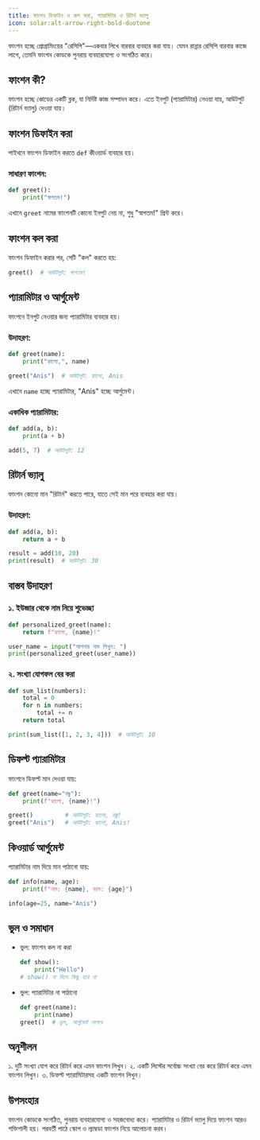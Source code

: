 ```yaml
---
title: ফাংশন ডিফাইন ও কল করা, প্যারামিটার ও রিটার্ন ভ্যালু
icon: solar:alt-arrow-right-bold-duotone
---
```


ফাংশন হচ্ছে প্রোগ্রামিংয়ের "রেসিপি"—একবার লিখে বারবার ব্যবহার করা যায়। যেমন রান্নার রেসিপি বারবার কাজে লাগে, তেমনি ফাংশন কোডকে পুনরায় ব্যবহারযোগ্য ও সংগঠিত করে।

## ফাংশন কী?

ফাংশন হচ্ছে কোডের একটি ব্লক, যা নির্দিষ্ট কাজ সম্পাদন করে। এতে ইনপুট (প্যারামিটার) নেওয়া যায়, আউটপুট (রিটার্ন ভ্যালু) দেওয়া যায়।

## ফাংশন ডিফাইন করা

পাইথনে ফাংশন ডিফাইন করতে `def` কীওয়ার্ড ব্যবহার হয়।

### সাধারণ ফাংশন:
```python
def greet():
    print("স্বাগতম!")
```

এখানে `greet` নামের ফাংশনটি কোনো ইনপুট নেয় না, শুধু "স্বাগতম!" প্রিন্ট করে।

## ফাংশন কল করা

ফাংশন ডিফাইন করার পর, সেটি "কল" করতে হয়:
```python
greet()  # আউটপুট: স্বাগতম!
```

## প্যারামিটার ও আর্গুমেন্ট

ফাংশনে ইনপুট নেওয়ার জন্য প্যারামিটার ব্যবহার হয়।

### উদাহরণ:
```python
def greet(name):
    print("হ্যালো,", name)

greet("Anis")  # আউটপুট: হ্যালো, Anis
```

এখানে `name` হচ্ছে প্যারামিটার, "Anis" হচ্ছে আর্গুমেন্ট।

### একাধিক প্যারামিটার:
```python
def add(a, b):
    print(a + b)

add(5, 7)  # আউটপুট: 12
```

## রিটার্ন ভ্যালু

ফাংশন কোনো মান "রিটার্ন" করতে পারে, যাতে সেই মান পরে ব্যবহার করা যায়।

### উদাহরণ:
```python
def add(a, b):
    return a + b

result = add(10, 20)
print(result)  # আউটপুট: 30
```

## বাস্তব উদাহরণ

### ১. ইউজার থেকে নাম নিয়ে শুভেচ্ছা
```python
def personalized_greet(name):
    return f"হ্যালো, {name}!"

user_name = input("আপনার নাম লিখুন: ")
print(personalized_greet(user_name))
```

### ২. সংখ্যা যোগফল বের করা
```python
def sum_list(numbers):
    total = 0
    for n in numbers:
        total += n
    return total

print(sum_list([1, 2, 3, 4]))  # আউটপুট: 10
```

## ডিফল্ট প্যারামিটার

ফাংশনে ডিফল্ট মান দেওয়া যায়:
```python
def greet(name="বন্ধু"):
    print(f"হ্যালো, {name}!")

greet()         # আউটপুট: হ্যালো, বন্ধু!
greet("Anis")   # আউটপুট: হ্যালো, Anis!
```

## কিওয়ার্ড আর্গুমেন্ট

প্যারামিটার নাম দিয়ে মান পাঠানো যায়:
```python
def info(name, age):
    print(f"নাম: {name}, বয়স: {age}")

info(age=25, name="Anis")
```

## ভুল ও সমাধান

- ভুল: ফাংশন কল না করা
  ```python
  def show():
      print("Hello")
  # show() না দিলে কিছু হবে না
  ```
- ভুল: প্যারামিটার না পাঠানো
  ```python
  def greet(name):
      print(name)
  greet()  # ভুল, আর্গুমেন্ট লাগবে
  ```

## অনুশীলন

১. দুটি সংখ্যা যোগ করে রিটার্ন করে এমন ফাংশন লিখুন।
২. একটি লিস্টের সর্বোচ্চ সংখ্যা বের করে রিটার্ন করে এমন ফাংশন লিখুন।
৩. ডিফল্ট প্যারামিটারসহ একটি ফাংশন লিখুন।

## উপসংহার

ফাংশন কোডকে সংগঠিত, পুনরায় ব্যবহারযোগ্য ও সহজবোধ্য করে। প্যারামিটার ও রিটার্ন ভ্যালু দিয়ে ফাংশন আরও শক্তিশালী হয়। পরবর্তী পাঠে স্কোপ ও ল্যাম্বডা ফাংশন নিয়ে আলোচনা করব।
